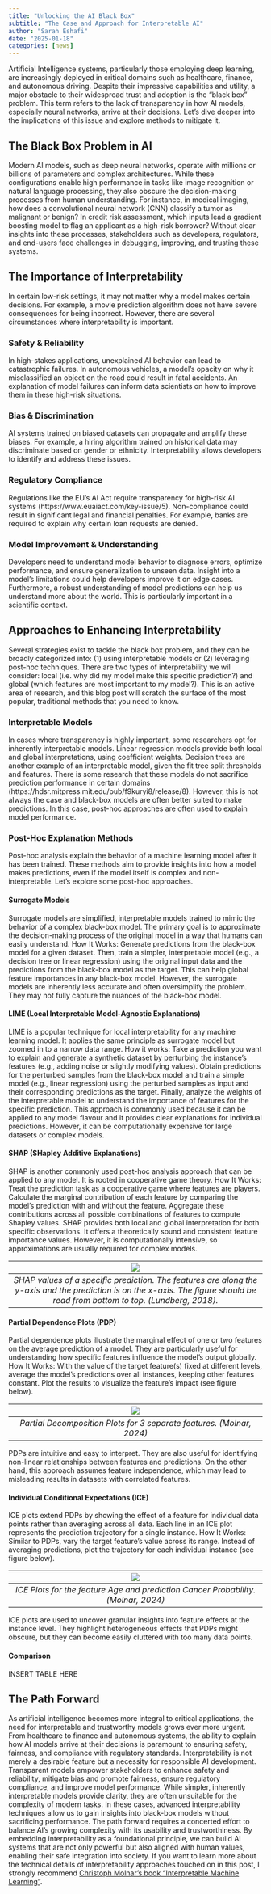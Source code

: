 ---
title: "Unlocking the AI Black Box"
subtitle: "The Case and Approach for Interpretable AI"
author: "Sarah Eshafi"
date: "2025-01-18"
categories: [news]
---

Artificial Intelligence systems, particularly those employing deep learning, are increasingly deployed in critical domains such as healthcare, finance, and autonomous driving. Despite their impressive capabilities and utility, a major obstacle to their widespread trust and adoption is the "black box" problem. This term refers to the lack of transparency in how AI models, especially neural networks, arrive at their decisions. Let’s dive deeper into the implications of this issue and explore methods to mitigate it.

## The Black Box Problem in AI
Modern AI models, such as deep neural networks, operate with millions or billions of parameters and complex architectures. While these configurations enable high performance in tasks like image recognition or natural language processing, they also obscure the decision-making processes from human understanding. For instance, in medical imaging, how does a convolutional neural network (CNN) classify a tumor as malignant or benign? In credit risk assessment, which inputs lead a gradient boosting model to flag an applicant as a high-risk borrower?
Without clear insights into these processes, stakeholders such as developers, regulators, and end-users face challenges in debugging, improving, and trusting these systems.

## The Importance of Interpretability
In certain low-risk settings, it may not matter why a model makes certain decisions. For example, a movie prediction algorithm does not have severe consequences for being incorrect. However, there are several circumstances where interpretability is important.

### Safety & Reliability
In high-stakes applications, unexplained AI behavior can lead to catastrophic failures. In autonomous vehicles, a model’s opacity on why it misclassified an object on the road could result in fatal accidents. An explanation of model failures can inform data scientists on how to improve them in these high-risk situations.

### Bias & Discrimination
AI systems trained on biased datasets can propagate and amplify these biases. For example, a hiring algorithm trained on historical data may discriminate based on gender or ethnicity. Interpretability allows developers to identify and address these issues.

### Regulatory Compliance
Regulations like the EU’s AI Act require transparency for high-risk AI systems (https://www.euaiact.com/key-issue/5). Non-compliance could result in significant legal and financial penalties. For example, banks are required to explain why certain loan requests are denied.

### Model Improvement & Understanding
Developers need to understand model behavior to diagnose errors, optimize performance, and ensure generalization to unseen data. Insight into a model’s limitations could help developers improve it on edge cases. Furthermore, a robust understanding of model predictions can help us understand more about the world. This is particularly important in a scientific context.

## Approaches to Enhancing Interpretability
Several strategies exist to tackle the black box problem, and they can be broadly categorized into: (1) using interpretable models or (2) leveraging post-hoc techniques. There are two types of interpretability we will consider: local (i.e. why did my model make this specific prediction?) and global (which features are most important to my model?). This is an active area of research, and this blog post will scratch the surface of the most popular, traditional methods that you need to know.

### Interpretable Models
In cases where transparency is highly important, some researchers opt for inherently interpretable models. Linear regression models provide both local and global interpretations, using coefficient weights. Decision trees are another example of an interpretable model, given the fit tree split thresholds and features.
There is some research that these models do not sacrifice prediction performance in certain domains (https://hdsr.mitpress.mit.edu/pub/f9kuryi8/release/8). However, this is not always the case and black-box models are often better suited to make predictions. In this case, post-hoc approaches are often used to explain model performance.

### Post-Hoc Explanation Methods
Post-hoc analysis explain the behavior of a machine learning model after it has been trained. These methods aim to provide insights into how a model makes predictions, even if the model itself is complex and non-interpretable. Let’s explore some post-hoc approaches.

#### Surrogate Models
Surrogate models are simplified, interpretable models trained to mimic the behavior of a complex black-box model. The primary goal is to approximate the decision-making process of the original model in a way that humans can easily understand.
How It Works: Generate predictions from the black-box model for a given dataset. Then, train a simpler, interpretable model (e.g., a decision tree or linear regression) using the original input data and the predictions from the black-box model as the target.
This can help global feature importances in any black-box model. However, the surrogate models are inherently less accurate and often oversimplify the problem. They may not fully capture the nuances of the black-box model.

#### LIME (Local Interpretable Model-Agnostic Explanations)
LIME is a popular technique for local interpretability for any machine learning model. It applies the same principle as surrogate model but zoomed in to a narrow data range.
How it works: Take a prediction you want to explain and generate a synthetic dataset by perturbing the instance’s features (e.g., adding noise or slightly modifying values). Obtain predictions for the perturbed samples from the black-box model and train a simple model (e.g., linear regression) using the perturbed samples as input and their corresponding predictions as the target. Finally, analyze the weights of the interpretable model to understand the importance of features for the specific prediction.
This approach is commonly used because it can be applied to any model flavour and it provides clear explanations for individual predictions. However, it can be computationally expensive for large datasets or complex models.

#### SHAP (SHapley Additive Explanations)
SHAP is another commonly used post-hoc analysis approach that can be applied to any model. It is rooted in cooperative game theory. 
How It Works: Treat the prediction task as a cooperative game where features are players. Calculate the marginal contribution of each feature by comparing the model’s prediction with and without the feature. Aggregate these contributions across all possible combinations of features to compute Shapley values.
SHAP provides both local and global interpretation for both specific observations. It offers a theoretically sound and consistent feature importance values. However, it is computationally intensive, so approximations are usually required for complex models.

| ![](SHAP.png) | 
|:--:| 
| *SHAP values of a specific prediction. The features are along the y-axis and the prediction is on the x-axis. The figure should be read from bottom to top. (Lundberg, 2018).* |

#### Partial Dependence Plots (PDP)
Partial dependence plots illustrate the marginal effect of one or two features on the average prediction of a model. They are particularly useful for understanding how specific features influence the model's output globally.
How It Works: With the value of the target feature(s) fixed at different levels, average the model’s predictions over all instances, keeping other features constant. Plot the results to visualize the feature’s impact (see figure below). 

| ![](PDP.png) | 
|:--:| 
| *Partial Decomposition Plots for 3 separate features. (Molnar, 2024)* |

PDPs are intuitive and easy to interpret. They are also useful for identifying non-linear relationships between features and predictions. On the other hand, this approach assumes feature independence, which may lead to misleading results in datasets with correlated features.

#### Individual Conditional Expectations (ICE)
ICE plots extend PDPs by showing the effect of a feature for individual data points rather than averaging across all data. Each line in an ICE plot represents the prediction trajectory for a single instance.
How It Works: Similar to PDPs, vary the target feature’s value across its range. Instead of averaging predictions, plot the trajectory for each individual instance (see figure below).

| ![](ICE.png) | 
|:--:| 
| *ICE Plots for the feature Age and prediction Cancer Probability. (Molnar, 2024)* |

ICE plots are used to uncover granular insights into feature effects at the instance level. They highlight heterogeneous effects that PDPs might obscure, but they can become easily cluttered with too many data points.

#### Comparison
INSERT TABLE HERE

## The Path Forward
As artificial intelligence becomes more integral to critical applications, the need for interpretable and trustworthy models grows ever more urgent. From healthcare to finance and autonomous systems, the ability to explain how AI models arrive at their decisions is paramount to ensuring safety, fairness, and compliance with regulatory standards.
Interpretability is not merely a desirable feature but a necessity for responsible AI development. Transparent models empower stakeholders to enhance safety and reliability, mitigate bias and promote fairness, ensure regulatory compliance, and improve model performance.
While simpler, inherently interpretable models provide clarity, they are often unsuitable for the complexity of modern tasks. In these cases, advanced interpretability techniques allow us to gain insights into black-box models without sacrificing performance.
The path forward requires a concerted effort to balance AI’s growing complexity with its usability and trustworthiness. By embedding interpretability as a foundational principle, we can build AI systems that are not only powerful but also aligned with human values, enabling their safe integration into society.
If you want to learn more about the technical details of interpretability approaches touched on in this post, I strongly recommend [Christoph Molnar’s book “Interpretable Machine Learning”](https://christophm.github.io/interpretable-ml-book/index.html).